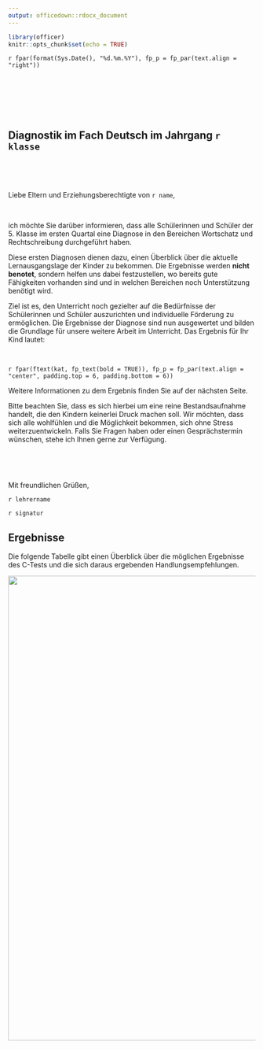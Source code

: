 ```yaml
---
output: officedown::rdocx_document
---
```


```r
library(officer)
knitr::opts_chunk$set(echo = TRUE)
```
`r fpar(format(Sys.Date(), "%d.%m.%Y"), fp_p = fp_par(text.align = "right"))`

<br />

<br />

<br />

## Diagnostik im Fach Deutsch im Jahrgang `r klasse`

<br />

<br />

Liebe Eltern und Erziehungsberechtigte von `r name`,

<br />

ich möchte Sie darüber informieren, dass alle Schülerinnen und Schüler der 5. Klasse im ersten Quartal eine Diagnose in den Bereichen Wortschatz und Rechtschreibung durchgeführt haben.

Diese ersten Diagnosen dienen dazu, einen Überblick über die aktuelle Lernausgangslage der Kinder zu bekommen. Die Ergebnisse werden **nicht benotet**, sondern helfen uns dabei festzustellen, wo bereits gute Fähigkeiten vorhanden sind und in welchen Bereichen noch Unterstützung benötigt wird.

Ziel ist es, den Unterricht noch gezielter auf die Bedürfnisse der Schülerinnen und Schüler auszurichten und individuelle Förderung zu ermöglichen. Die Ergebnisse der Diagnose sind nun ausgewertet und bilden die Grundlage für unsere weitere Arbeit im Unterricht. Das Ergebnis für Ihr Kind lautet:

<br />

`r fpar(ftext(kat, fp_text(bold = TRUE)), fp_p = fp_par(text.align = "center", padding.top = 6, padding.bottom = 6))`

Weitere Informationen zu dem Ergebnis finden Sie auf der nächsten Seite.

Bitte beachten Sie, dass es sich hierbei um eine reine Bestandsaufnahme handelt, die den Kindern keinerlei Druck machen soll. Wir möchten, dass sich alle wohlfühlen und die Möglichkeit bekommen, sich ohne Stress weiterzuentwickeln. Falls Sie Fragen haben oder einen Gesprächstermin wünschen, stehe ich Ihnen gerne zur Verfügung.

<br />

<br />

Mit freundlichen Grüßen,

`r lehrername`

`r signatur`

\newpage

## Ergebnisse

Die folgende Tabelle gibt einen Überblick über die möglichen Ergebnisse des C-Tests und die sich daraus ergebenden Handlungsempfehlungen.

![](table.png){width="945"}


